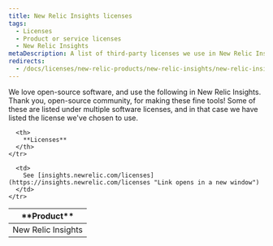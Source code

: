 ```yaml
---
title: New Relic Insights licenses
tags:
  - Licenses
  - Product or service licenses
  - New Relic Insights
metaDescription: A list of third-party licenses we use in New Relic Insights.
redirects:
  - /docs/licenses/new-relic-products/new-relic-insights/new-relic-insights-licenses
---
```


We love open-source software, and use the following in New Relic Insights. Thank you, open-source community, for making these fine tools! Some of these are listed under multiple software licenses, and in that case we have listed the license we've chosen to use.

<table>
  <thead>
    <tr>
      <th width={200}>
        **Product**
      </th>

      <th>
        **Licenses**
      </th>
    </tr>
  </thead>

  <tbody>
    <tr>
      <td>
        New Relic Insights
      </td>

      <td>
        See [insights.newrelic.com/licenses](https://insights.newrelic.com/licenses "Link opens in a new window")
      </td>
    </tr>
  </tbody>
</table>
